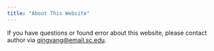 ```yaml
---
title: "About This Website"
---
```


If you have questions or found error about this website, please contact author via [qingyang@email.sc.edu](`qingyang@email.sc.edu`).
